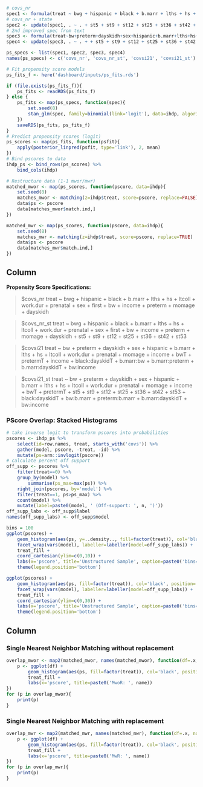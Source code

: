 ```r
# covs_nr
spec1 <- formula(treat ~ bwg + hispanic + black + b.marr + lths + hs + ltcoll + work.dur + prenatal + sex + first + bw + income + preterm + momage + dayskidh)
# covs_nr + state
spec2 <- update(spec1, . ~ . + st5 + st9 + st12 + st25 + st36 + st42 + st53)
# 2nd improved spec from text
spec3 <- formula(treat~bw+preterm+dayskidh+sex+hispanic+b.marr+lths+hs+ltcoll+work.dur+prenatal+momage+income+bwT+pretermT+income+black:dayskidT+b.marr:bw+b.marr:preterm+b.marr:dayskidT+bw:income)
spec4 <- update(spec3, . ~ . + + st5 + st9 + st12 + st25 + st36 + st42 + st53)

ps_specs <- list(spec1, spec2, spec3, spec4)
names(ps_specs) <- c('covs_nr', 'covs_nr_st', 'covsi21', 'covsi21_st')
```

```r
# Fit propensity score models
ps_fits_f <- here('dashboard/inputs/ps_fits.rds')

if (file.exists(ps_fits_f)){
    ps_fits <- readRDS(ps_fits_f)
} else {
    ps_fits <- map(ps_specs, function(spec){
        set.seed(8)
        stan_glm(spec, family=binomial(link='logit'), data=ihdp, algorithm='optimizing')
    })
    saveRDS(ps_fits, ps_fits_f)
}
# Predict propensity scores (logit)
ps_scores <- map(ps_fits, function(psfit){
    apply(posterior_linpred(psfit, type='link'), 2, mean)
})
# Bind pscores to data
ihdp_ps <- bind_rows(ps_scores) %>%
    bind_cols(ihdp)
```

```r
# Restructure data (1-1 mwor/mwr)
matched_mwor <- map(ps_scores, function(pscore, data=ihdp){
    set.seed(8)
    matches_mwor <- matching(z=ihdp$treat, score=pscore, replace=FALSE)
    data$ps <- pscore
    data[matches_mwor$match.ind,]
})

matched_mwr <- map(ps_scores, function(pscore, data=ihdp){
    set.seed(8)
    matches_mwr <- matching(z=ihdp$treat, score=pscore, replace=TRUE)
    data$ps <- pscore
    data[matches_mwr$match.ind,]
})
```



Column
-----------------------------------------------------------------------

**Propensity Score Specifications:**

>$covs_nr
treat ~ bwg + hispanic + black + b.marr + lths + hs + ltcoll + 
    work.dur + prenatal + sex + first + bw + income + preterm + 
    momage + dayskidh

>$covs_nr_st
treat ~ bwg + hispanic + black + b.marr + lths + hs + ltcoll + 
    work.dur + prenatal + sex + first + bw + income + preterm + 
    momage + dayskidh + st5 + st9 + st12 + st25 + st36 + st42 + 
    st53

>$covsi21
treat ~ bw + preterm + dayskidh + sex + hispanic + b.marr + lths + 
    hs + ltcoll + work.dur + prenatal + momage + income + bwT + 
    pretermT + income + black:dayskidT + b.marr:bw + b.marr:preterm + 
    b.marr:dayskidT + bw:income

>$covsi21_st
treat ~ bw + preterm + dayskidh + sex + hispanic + b.marr + lths + 
    hs + ltcoll + work.dur + prenatal + momage + income + bwT + 
    pretermT + st5 + st9 + st12 + st25 + st36 + st42 + st53 + 
    black:dayskidT + bw:b.marr + preterm:b.marr + b.marr:dayskidT + 
    bw:income

### PScore Overlap: Stacked Histograms

```r
# take inverse logit to transform pscores into probabilities
pscores <- ihdp_ps %>%
    select(id=row.names, treat, starts_with('covs')) %>%
    gather(model, pscore, -treat, -id) %>%
    mutate(ps=arm::invlogit(pscore))
# calculate percent off support
off_supp <- pscores %>%
    filter(treat==0) %>%
    group_by(model) %>%
        summarise(ps_max=max(ps)) %>%
    right_join(pscores, by='model') %>%
    filter(treat==1, ps>ps_max) %>%
    count(model) %>%
    mutate(label=paste0(model, ' (Off-support: ', n, ')'))
off_supp_labs <- off_supp$label
names(off_supp_labs) <- off_supp$model

bins = 100
ggplot(pscores) +
    geom_histogram(aes(ps, y=..density.., fill=factor(treat)), col='black', position='stack', bins=bins) +
    facet_wrap(vars(model), labeller=labeller(model=off_supp_labs)) +
    treat_fill +
    coord_cartesian(ylim=c(0,10)) +
    labs(x='pscore', title='Unstructured Sample', caption=paste0('bins=',bins)) +
    theme(legend.position='bottom')

ggplot(pscores) +
    geom_histogram(aes(ps, fill=factor(treat)), col='black', position='stack', bins=bins) +
    facet_wrap(vars(model), labeller=labeller(model=off_supp_labs)) +
    treat_fill +
    coord_cartesian(ylim=c(0,30)) +
    labs(x='pscore', title='Unstructured Sample', caption=paste0('bins=',bins)) +
    theme(legend.position='bottom')
```



Column {.tabset .tabset-fade}
-----------------------------------------------------------------------


### Single Nearest Neighbor Matching without replacement

```r
overlap_mwor <- map2(matched_mwor, names(matched_mwor), function(df=.x, name=.y, bins=100){
    p <- ggplot(df) +
        geom_histogram(aes(ps, fill=factor(treat)), col='black', position='stack', bins=bins) +
        treat_fill +
        labs(x='pscore', title=paste0('MwoR: ', name))
})
for (p in overlap_mwor){
    print(p)
}
```


### Single Nearest Neighbor Matching with replacement

```r
overlap_mwr <- map2(matched_mwr, names(matched_mwr), function(df=.x, name=.y, bins=100){
    p <- ggplot(df) +
        geom_histogram(aes(ps, fill=factor(treat)), col='black', position='stack', bins=bins) +
        treat_fill +
        labs(x='pscore', title=paste0('MwR: ', name))
})
for (p in overlap_mwr){
    print(p)
}
```

